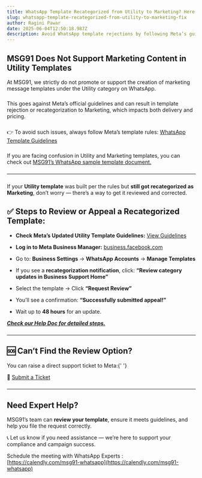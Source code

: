 ```yaml
---
title: WhatsApp Template Recategorized from Utility to Marketing? Here’s the Fix
slug: whatsapp-template-recategorized-from-utility-to-marketing-fix
author: Ragini Pawar
date: 2025-06-04T12:50:18.987Z
description: Avoid WhatsApp template rejections by following Meta’s guidelines. MSG91 does not support marketing content in Utility templates. Learn how to appeal recategorized templates and get expert help.
---
```


## **MSG91 Does Not Support Marketing Content in Utility Templates**
At MSG91, we strictly do not promote or support the creation of marketing message templates under the Utility category on
WhatsApp.
#####
This goes against Meta’s official guidelines and can result in template rejection or recategorization to Marketing, which
impacts both delivery and pricing.
#####
👉 To avoid such issues, always follow Meta’s template rules: [ WhatsApp Template Guidelines](https://developers.facebook.com/docs/whatsapp/message-templates/guidelines/)
#####
If you are facing confusion in Utility and Marketing templates, you can check out [MSG91’s WhatsApp sample template document.](https://msg91.com/help/whatsapp/whatsapp-template-samples)
#####
---
#####
#####
If your **Utility template** was built per the rules but **still got recategorized as Marketing**, don’t worry — there’s
a way to get it reviewed and corrected.
## **✅ Steps to Review or Appeal a Recategorized Template:**

-   **Check Meta’s Updated Utility Template Guidelines:** [View Guidelines](https://developers.facebook.com/docs/whatsapp/updates-to-pricing/new-template-guidelines/)

-   **Log in to Meta Business Manager:** [business.facebook.com](https://business.facebook.com/)

-   Go to: **Business Settings** → **WhatsApp Accounts** → **Manage Templates**

-   If you see a **recategorization notification**, click: **“Review category updates in Business Support Home”**

-   Select the template → Click **“Request Review”**

-   You’ll see a confirmation: **“Successfully submitted appeal\!”**

-   Wait up to **48 hours** for an update.

[**_Check our Help Doc for detailed steps._**](https://msg91.com/help/whatsapp/whatsapp-template-category-changed-from-utility-to-marketing--solution)

#####
---
#####
## **🆘 Can’t Find the Review Option?**

You can raise a direct support ticket to Meta:{' '}

🔗 [Submit a Ticket](https://business.facebook.com/help)

#####
---
#####
## **Need Expert Help?**

MSG91’s team can **review your template**, ensure it meets guidelines, and help you file the request correctly.

📞 Let us know if you need assistance — we’re here to support your compliance and campaign success.

Schedule the meeting with WhatsApp Experts : [https://calendly.com/msg91-whatsapp](https://calendly.com/msg91-whatsapp)

